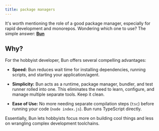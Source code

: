 ```yaml
---
title: package managers
---
```


It's worth mentioning the role of a good package manager, especially for rapid
development and monorepos. Wondering which one to use? The simple answer:
**[Bun](https://bun.sh/package-manager)**

## **Why?**

For the hobbyist developer, Bun offers several compelling advantages:

- **Speed:** Bun reduces wait time for installing dependencies, running scripts,
  and starting your application/agent.

- **Simplicity:** Bun acts as a runtime, package manager, bundler, and test
  runner rolled into one. This eliminates the need to learn, configure, and
  manage multiple separate tools. Keep it clean.

- **Ease of Use:** No more needing separate compilation steps (`tsc`) before
  running your code (`node index.js`). Bun runs TypeScript directly.

Essentially, Bun lets hobbyists focus more on building cool things and less on
wrangling complex development toolchains.
